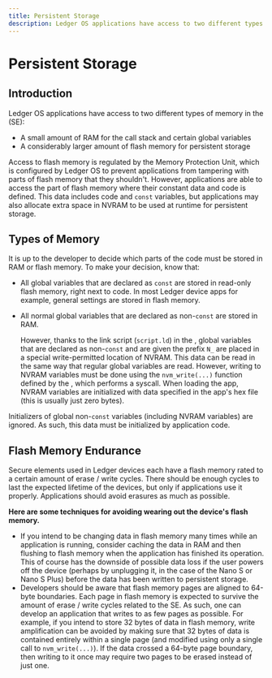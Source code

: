 ```yaml
---
title: Persistent Storage
description: Ledger OS applications have access to two different types of memory in the Secure Element (SE). Discover how they work.
---
```




# Persistent Storage


## Introduction

Ledger OS applications have access to two different types of memory in the <Glossary word="Secure Element"></Glossary> (SE):
- A small amount of RAM for the call stack and certain global variables
- A considerably larger amount of flash memory for persistent storage

Access to flash memory is regulated by the Memory Protection Unit, which is configured by Ledger OS to prevent applications from tampering with parts of flash memory that they shouldn't. However, applications are able to access the part of flash memory where their constant data and code is defined. This data includes code and `const` variables, but applications may also allocate extra space in NVRAM to be used at runtime for persistent storage.

## Types of Memory

It is up to the developer to decide which parts of the code must be stored in RAM or flash memory. To make your decision, know that:

- All global variables that are declared as `const` are stored in read-only flash memory, right next to code. In most Ledger device apps for example, general settings are stored in flash memory.
- All normal global variables that are declared as non-`const` are stored in RAM. 
	
	However, thanks to the link script (`script.ld`) in the <Glossary word="SDK"></Glossary>, global variables that are declared as non-`const` and are given the prefix `N_` are placed in a special write-permitted location of NVRAM. This data can be read in the same way that regular global variables are read. However, writing to NVRAM variables must be done using the `nvm_write(...)` function defined by the <Glossary word="SDK"></Glossary>, which performs a syscall. When loading the app, NVRAM variables are initialized with data specified in the app's hex file (this is usually just zero bytes).

<Callout type="warning" emoji="⚠️">
  Initializers of global non-<code>const</code> variables (including NVRAM variables) are ignored. As such, this data must be initialized by application code.
</Callout>

## Flash Memory Endurance

Secure elements used in Ledger devices each have a flash memory rated to a certain amount of erase / write cycles. There should be enough cycles to last the expected lifetime of the devices, but only if applications use it properly. Applications should avoid erasures as much as possible.


**Here are some techniques for avoiding wearing out the device's flash memory.**

- If you intend to be changing data in flash memory many times while an application is running, consider caching the data in RAM and then flushing to flash memory when the application has finished its operation. This of course has the downside of possible data loss if the user powers off the device (perhaps by unplugging it, in the case of the Nano S or Nano S Plus) before the data has been written to persistent storage.
- Developers should be aware that flash memory pages are aligned to 64-byte boundaries. Each page in flash memory is expected to survive the amount of erase / write cycles related to the SE. As such, one can develop an application that writes to as few pages as possible. For example, if you intend to store 32 bytes of data in flash memory, write amplification can be avoided by making sure that 32 bytes of data is contained entirely within a single page (and modified using only a single call to `nvm_write(...)`). If the data crossed a 64-byte page boundary, then writing to it once may require two pages to be erased instead of just one.

